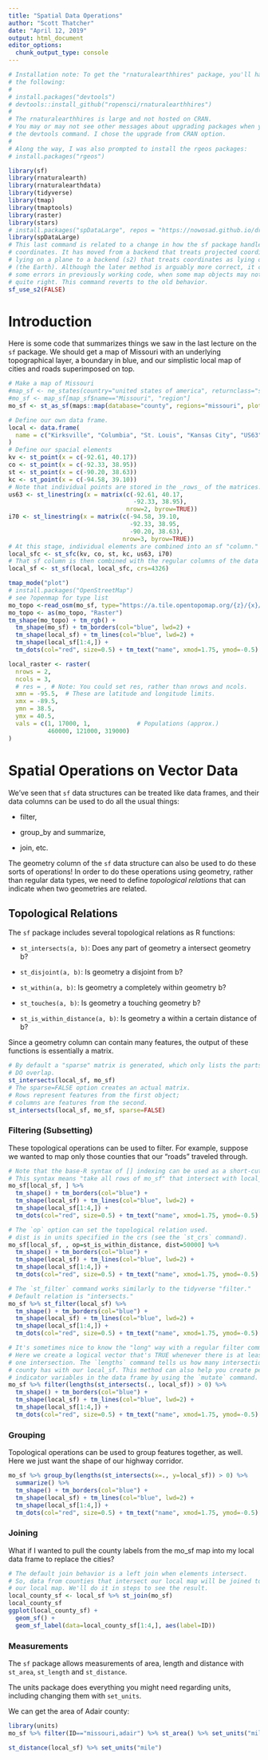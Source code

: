 ```yaml
---
title: "Spatial Data Operations"
author: "Scott Thatcher"
date: "April 12, 2019"
output: html_document
editor_options: 
  chunk_output_type: console
---
```


```r
# Installation note: To get the "rnaturalearthhires" package, you'll have to do
# the following:
#
# install.packages("devtools")
# devtools::install_github("ropensci/rnaturalearthhires")
#
# The rnaturalearthhires is large and not hosted on CRAN.
# You may or may not see other messages about upgrading packages when you run
# the devtools command. I chose the upgrade from CRAN option.
#
# Along the way, I was also prompted to install the rgeos packages:
# install.packages("rgeos")

library(sf)
library(rnaturalearth)
library(rnaturalearthdata)
library(tidyverse)
library(tmap)
library(tmaptools)
library(raster)
library(stars)
# install.packages("spDataLarge", repos = "https://nowosad.github.io/drat/", type = "source")
library(spDataLarge)
# This last command is related to a change in how the sf package handles
# coordinates. It has moved from a backend that treats projected coordinates as
# lying on a plane to a backend (s2) that treats coordinates as lying on a sphere
# (the Earth). Although the later method is arguably more correct, it can cause
# some errors in previously working code, when some map objects may not convert
# quite right. This command reverts to the old behavior.
sf_use_s2(FALSE)
```

# Introduction

Here is some code that summarizes things we saw in the last lecture on the
`sf` package. We should get a map of Missouri with an underlying topographical
layer, a boundary in blue, and our simplistic local map of cities and roads
superimposed on top.

```r
# Make a map of Missouri
#map_sf <- ne_states(country="united states of america", returnclass="sf")
#mo_sf <- map_sf[map_sf$name=="Missouri", "region"]
mo_sf <- st_as_sf(maps::map(database="county", regions="missouri", plot=FALSE, fill=TRUE))

# Define our own data frame.
local <- data.frame(
  name = c("Kirksville", "Columbia", "St. Louis", "Kansas City", "US63", "I70")
)
# Define our spacial elements
kv <- st_point(x = c(-92.61, 40.17))
co <- st_point(x = c(-92.33, 38.95))
st <- st_point(x = c(-90.20, 38.63))
kc <- st_point(x = c(-94.58, 39.10))
# Note that individual points are stored in the _rows_ of the matrices.
us63 <- st_linestring(x = matrix(c(-92.61, 40.17,
                                   -92.33, 38.95),
                                 nrow=2, byrow=TRUE))
i70 <- st_linestring(x = matrix(c(-94.58, 39.10,
                                  -92.33, 38.95,
                                  -90.20, 38.63),
                                nrow=3, byrow=TRUE))
# At this stage, individual elements are combined into an sf "column."
local_sfc <- st_sfc(kv, co, st, kc, us63, i70)
# That sf column is then combined with the regular columns of the data frame.
local_sf <- st_sf(local, local_sfc, crs=4326)

tmap_mode("plot")
# install.packages("OpenStreetMap")
# see ?openmap for type list
mo_topo <-read_osm(mo_sf, type="https://a.tile.opentopomap.org/{z}/{x}/{y}.png")
mo_topo <- as(mo_topo, "Raster")
tm_shape(mo_topo) + tm_rgb() +
  tm_shape(mo_sf) + tm_borders(col="blue", lwd=2) +
  tm_shape(local_sf) + tm_lines(col="blue", lwd=2) +
  tm_shape(local_sf[1:4,]) +
  tm_dots(col="red", size=0.5) + tm_text("name", xmod=1.75, ymod=-0.5)

local_raster <- raster(
  nrows = 2,
  ncols = 3,
  # res = ,	# Note: You could set res, rather than nrows and ncols.
  xmn = -95.5,	# These are latitude and longitude limits.
  xmx = -89.5,
  ymn = 38.5,
  ymx = 40.5,
  vals = c(1, 17000, 1,				# Populations (approx.)
           460000, 121000, 319000)
)

```


# Spatial Operations on Vector Data

We've seen that `sf` data structures can be treated like data frames, and their
data columns can be used to do all the usual things:

- filter,

- group_by and summarize,

- join, etc.

The geometry column of the `sf` data structure can also be used to do these
sorts of operations! In order to do these operations using geometry, rather
than regular data types, we need to define _topological relations_ that can
indicate when two geometries are related.

## Topological Relations

The `sf` package includes several topological relations as R functions:

- `st_intersects(a, b)`: Does any part of geometry a intersect  geometry b?

- `st_disjoint(a, b)`: Is geometry a disjoint from b?

- `st_within(a, b)`: Is geometry a completely within geometry b?

- `st_touches(a, b)`: Is geometry a touching geometry b?

- `st_is_within_distance(a, b)`: Is geometry a within a certain distance of b?

Since a geometry column can contain many features, the output of these functions
is essentially a matrix.

```r
# By default a "sparse" matrix is generated, which only lists the parts that
# DO overlap.
st_intersects(local_sf, mo_sf)
# The sparse=FALSE option creates an actual matrix.
# Rows represent features from the first object;
# columns are features from the second.
st_intersects(local_sf, mo_sf, sparse=FALSE)
```

### Filtering (Subsetting)

These topological operations can be used to filter. For example, suppose we
wanted to map only those counties that our "roads" traveled through.

```r
# Note that the base-R syntax of [] indexing can be used as a short-cut.
# This syntax means "take all rows of mo_sf" that intersect with local_sf."
mo_sf[local_sf, ] %>%
  tm_shape() + tm_borders(col="blue") +
  tm_shape(local_sf) + tm_lines(col="blue", lwd=2) +
  tm_shape(local_sf[1:4,]) +
  tm_dots(col="red", size=0.5) + tm_text("name", xmod=1.75, ymod=-0.5)
```

```r
# The `op` option can set the topological relation used.
# dist is in units specified in the crs (see the `st_crs` command).
mo_sf[local_sf, , op=st_is_within_distance, dist=50000] %>%
  tm_shape() + tm_borders(col="blue") +
  tm_shape(local_sf) + tm_lines(col="blue", lwd=2) +
  tm_shape(local_sf[1:4,]) +
  tm_dots(col="red", size=0.5) + tm_text("name", xmod=1.75, ymod=-0.5)
```


```r
# The `st_filter` command works similarly to the tidyverse "filter."
# Default relation is "intersects."
mo_sf %>% st_filter(local_sf) %>% 
  tm_shape() + tm_borders(col="blue") +
  tm_shape(local_sf) + tm_lines(col="blue", lwd=2) +
  tm_shape(local_sf[1:4,]) +
  tm_dots(col="red", size=0.5) + tm_text("name", xmod=1.75, ymod=-0.5)
```

```r
# It's sometimes nice to know the "long" way with a regular filter command.
# Here we create a logical vector that's TRUE whenever there is at least
# one intersection. The `lengths` command tells us how many intersections each
# county has with our local_sf. This method can also help you create permanent
# indicator variables in the data frame by using the `mutate` command.
mo_sf %>% filter(lengths(st_intersects(., local_sf)) > 0) %>%
  tm_shape() + tm_borders(col="blue") +
  tm_shape(local_sf) + tm_lines(col="blue", lwd=2) +
  tm_shape(local_sf[1:4,]) +
  tm_dots(col="red", size=0.5) + tm_text("name", xmod=1.75, ymod=-0.5)
```

### Grouping

Topological operations can be used to group features together, as well.
Here we just want the shape of our highway corridor.

```r
mo_sf %>% group_by(lengths(st_intersects(x=., y=local_sf)) > 0) %>% 
  summarize() %>%
  tm_shape() + tm_borders(col="blue") +
  tm_shape(local_sf) + tm_lines(col="blue", lwd=2) +
  tm_shape(local_sf[1:4,]) +
  tm_dots(col="red", size=0.5) + tm_text("name", xmod=1.75, ymod=-0.5)
```


### Joining

What if I wanted to pull the county labels from the mo_sf map into my local
data frame to replace the cities?

```r
# The default join behavior is a left join when elements intersect.
# So, data from counties that intersect our local map will be joined to
# our local map. We'll do it in steps to see the result.
local_county_sf <- local_sf %>% st_join(mo_sf) 
local_county_sf
ggplot(local_county_sf) +
  geom_sf() +
  geom_sf_label(data=local_county_sf[1:4,], aes(label=ID))
```


### Measurements

The `sf` package allows measurements of area, length and distance with
`st_area`, `st_length` and `st_distance`.

The units package does everything you might need regarding units, including
changing them with `set_units`.

We can get the area of Adair county:

```r
library(units)
mo_sf %>% filter(ID=="missouri,adair") %>% st_area() %>% set_units("mile^2")
```

```r
st_distance(local_sf) %>% set_units("mile")
```

